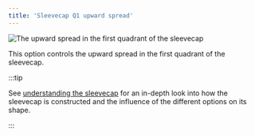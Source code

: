 ```yaml
---
title: 'Sleevecap Q1 upward spread'
---
```


![The upward spread in the first quadrant of the sleevecap](./sleevecapq1spread2.svg)

This option controls the upward spread in the first quadrant of the sleevecap.

:::tip

See [understanding the sleevecap](/docs/designs/brian#understanding-the-sleevecap) for an in-depth
look into how the sleevecap is constructed and the influence of the different options on its shape.

:::
